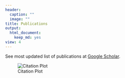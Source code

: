 ```yaml
---
header:
  caption: ""
  image: ""
title: Publications
output:
  html_document:
    keep_md: yes
view: 4
---
```


See most updated list of publications at [Google Scholar](https://scholar.google.ca/citations?user=fStySaMAAAAJ&hl=en).

![Citation Plot](cite.png)

